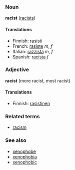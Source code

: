 ===Noun===
'''racist''' ([[racists]])

====Translations====
*Finnish: [[rasisti]]
*French: [[rasiste]] ''m'', ''f''
*Italian: [[razzista]] ''m'', ''f''
*Spanish: [[racista]] ''f''

===Adjective===
'''racist''' (more racist, most racist)

====Translations====
*Finnish: [[rasistinen]]

===Related terms===
*[[racism]]

===See also===
*[[xenophobe]]
*[[xenophobia]]
*[[xenophobic]]